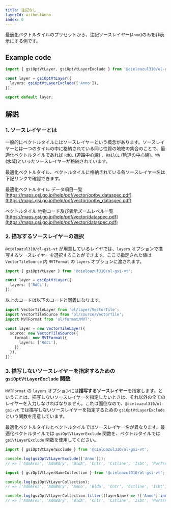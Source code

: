 ```yaml
---
title: 注記なし
layerId: withoutAnno
index: 0
---
```


最適化ベクトルタイルのプリセットから、注記ソースレイヤー(`Anno`)のみを非表示にする例です。

## Example code

```ts
import { gsiOptVtLayer, gsiOptVtLayerExclude } from '@cieloazul310/ol-gsi-vt';

const layer = gsiOptVtLayer({
  layers: gsiOptVtLayerExclude(['Anno']),
});

export default layer;
```

## 解説

### 1. ソースレイヤーとは

一般的にベクトルタイルにはソースレイヤーという概念があります。ソースレイヤーとは一つのタイルの中に格納されている同じ性質の地物の集合のことで、最適化ベクトルタイルであれば `RdCL` (道路中心線) 、`RailCL` (軌道の中心線)、`WA` (水域)といったソースレイヤーが格納されています。

最適化ベクトルタイル、ベクトルタイルに格納されている各ソースレイヤー名は下記リンクで確認できます。

最適化ベクトルタイル データ項目一覧  
[https://maps.gsi.go.jp/help/pdf/vector/optbv_dataspec.pdf](https://maps.gsi.go.jp/help/pdf/vector/optbv_dataspec.pdf)

ベクトルタイル 地物コード及び表示ズームレベル一覧  
[https://maps.gsi.go.jp/help/pdf/vector/dataspec.pdf](https://maps.gsi.go.jp/help/pdf/vector/dataspec.pdf)

### 2. 描写するソースレイヤーの選択

`@cieloazul310/ol-gsi-vt` が用意しているレイヤでは、`layers` オプションで描写するソースレイヤーを選択することができます。ここで指定された値は `VectorTileSource` 内 `MVTFormat` の `layers` オプションに渡されます。

```ts
import { gsiOptVtLayer } from '@cieloazul310/ol-gsi-vt';

const layer = gsiOptVtLayer({
  layers: ['RdCL'],
});
```

以上のコードは以下のコードと同義になります。

```ts
import VectorTileLayer from 'ol/layer/VectorTile';
import VectorTileSource from 'ol/source/VectorTile';
import MVTFormat from 'ol/format/MVT';

const layer = new VectorTileLayer({
  source: new VectorTileSource({
    format: new MVTFormat({
      layers: ['RdCL'],
    }),
  }),
});
```

### 3. 描写しないソースレイヤーを指定するための `gsiOptVtLayerExclude` 関数

`MVTFormat` の `layers` オプションには**描写するソースレイヤー**を指定します。ということは、描写しないソースレイヤーを指定したいときは、それ以外の全てのレイヤーを入力しなければなりません。これは面倒なので、`@cieloazul310/ol-gsi-vt` では描写しないソースレイヤーを指定するための `gsiOptVtLayerExclude` という関数を用意しています。

最適化ベクトルタイルとベクトルタイルではソースレイヤー名が異なります。最適化ベクトルタイルでは `gsiOptVtLayerExclude` 関数を、ベクトルタイルでは `gsiVtLayerExclude` 関数を使用してください。

```ts
import { gsiOptVtLayerExclude } from '@cieloazul310/ol-gsi-vt';

console.log(gsiOptVtLayerExclude(['Anno']));
// => ['AdmArea', 'AdmBdry', 'BldA', 'Cntr', 'Cstline', 'Isbt', 'PwrTrnsmL', 'RailCL', 'RailTrCL', 'RdEdg', 'RdCompt', 'RdCL', 'RvrCL', 'SpcfArea', 'StrctLine', 'StrctArea', 'TpgphArea', 'TpgphLine', 'WA', 'WL', 'WStrA', 'WStrL', 'WRltLine']
```

```ts
import { gsiOptVtLayerNameCollection } from '@cieloazul310/ol-gsi-vt';

console.log(gsiOptVtLayerCollection);
// => ['AdmArea', 'AdmBdry', 'Anno', 'BldA', 'Cntr', 'Cstline', 'Isbt', 'PwrTrnsmL', 'RailCL', 'RailTrCL', 'RdEdg', 'RdCompt', 'RdCL', 'RvrCL', 'SpcfArea', 'StrctLine', 'StrctArea', 'TpgphArea', 'TpgphLine', 'WA', 'WL', 'WStrA', 'WStrL', 'WRltLine']

console.log(gsiOptVtLayerCollection.filter((layerName) => !['Anno'].includes(layerName)));
// => ['AdmArea', 'AdmBdry', 'BldA', 'Cntr', 'Cstline', 'Isbt', 'PwrTrnsmL', 'RailCL', 'RailTrCL', 'RdEdg', 'RdCompt', 'RdCL', 'RvrCL', 'SpcfArea', 'StrctLine', 'StrctArea', 'TpgphArea', 'TpgphLine', 'WA', 'WL', 'WStrA', 'WStrL', 'WRltLine']
```
